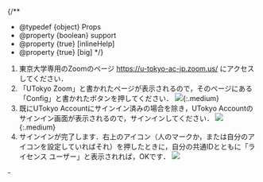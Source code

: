 
{/**
  * @typedef {object} Props
  * @property {boolean} support
  * @property {true} [inlineHelp]
  * @property {true} [big]
  */}

1. 東京大学専用のZoomのページ https://u-tokyo-ac-jp.zoom.us/ にアクセスしてください．
2. 「UTokyo Zoom」と書かれたページが表示されるので，そのページにある「Config」と書かれたボタンを押してください．
   <If cond={props.big}>
     ![](/zoom/signin/1.png){:.medium}
   </If>
   <If cond={props.inlineHelp}>
     <SigninBrowserHelpExisting />
   </If>
3. 既にUTokyo Accountにサインイン済みの場合を除き，UTokyo Accountのサインイン画面が表示されるので，サインインしてください．
   <If cond={props.big}>
     ![](/zoom/signin/2.png){:.medium}
   </If>
4. サインインが完了します．右上のアイコン（人のマークか，または自分のアイコンを設定していればそれ）を押したときに，自分の共通IDとともに「ライセンス ユーザー」と表示されれば，OKです．
   <If cond={props.big}>
     ![](/zoom/signin/license.png)
   </If>

<If cond={props.inlineHelp}>
  <Support lang="ja" show={props.support} />
  <Help lang="ja" support={props.support} slot="else">
    - <SigninBrowserHelpExisting oneline />
  </Help>
</If>
